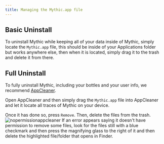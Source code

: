```yaml
---
title: Managing the Mythic.app file
---
```

## Basic Uninstall
To uninstall Mythic while keeping all of your data inside of Mythic, simply locate the `Mythic.app` file, this should be inside of your Applications folder but works anywhere else, then when it is located, simply drag it to the trash and delete it from there.

## Full Uninstall
To fully uninstall Mythic, including your bottles and your user info, we recommend [AppCleaner](appcleanerlinkhere).

Open AppCleaner and then simply drag the `Mythic.app` file into AppCleaner and let it locate all traces of Mythic on your device.

Once it has done so, press `Remove`. Then, delete the files from the trash. 
<img alt="nopermissionappcleaner" src="https://preview.redd.it/you-do-not-have-permission-to-move-the-files-to-the-trash-v0-m28mzsaw35sb1.png?width=1428&format=png&auto=webp&s=2eadbba95a3e87f8c370d2b0e411c97f18f21913" />
If an error appears saying it doesn't have permission to remove some files, look for the files still with a blue checkmark and then press the magnifying glass to the right of it and then delete the highlighted file/folder that opens in Finder.